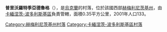 {{coord|48|47|41|N|26|38|15|E|scale:100000|display=title}}

'''普里沃羅特季亞德魯格'''（{{lang-uk|Привороття Друге}}），是[[烏克蘭|烏克蘭]]的村落，位於該國西部[[赫梅利尼茨基州|赫梅利尼茨基州]]，由[[卡緬涅茨-波多利斯基區|卡緬涅茨-波多利斯基區]]負責管轄，面積0.35平方公里，2001年人口133。

{{DEFAULTSORT:Привороття Друге}}
[[Category:赫梅利尼茨基州村落|Category:赫梅利尼茨基州村落]]
[[Category:卡緬涅茨-波多利斯基區村落|Category:卡緬涅茨-波多利斯基區村落]]


{{Khmelnytskyi-geo-stub}}